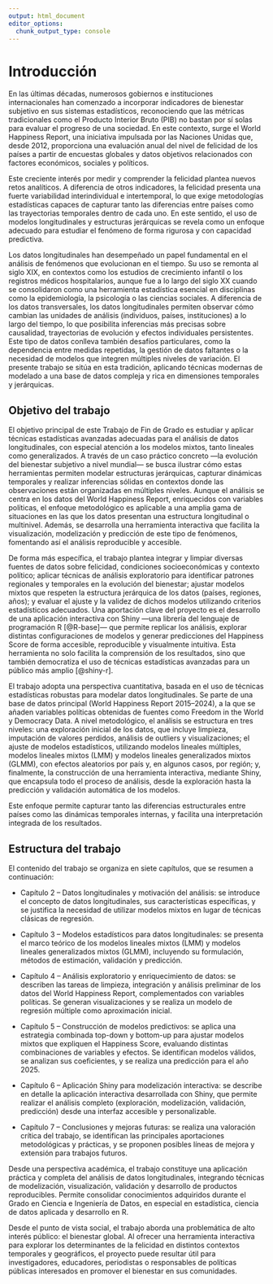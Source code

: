 ```yaml
---
output: html_document
editor_options: 
  chunk_output_type: console
---
```


# Introducción

En las últimas décadas, numerosos gobiernos e instituciones internacionales han comenzado a incorporar indicadores de bienestar subjetivo en sus sistemas estadísticos, reconociendo que las métricas tradicionales como el Producto Interior Bruto (PIB) no bastan por sí solas para evaluar el progreso de una sociedad. En este contexto, surge el World Happiness Report, una iniciativa impulsada por las Naciones Unidas que, desde 2012, proporciona una evaluación anual del nivel de felicidad de los países a partir de encuestas globales y datos objetivos relacionados con factores económicos, sociales y políticos.

Este creciente interés por medir y comprender la felicidad plantea nuevos retos analíticos. A diferencia de otros indicadores, la felicidad presenta una fuerte variabilidad interindividual e intertemporal, lo que exige metodologías estadísticas capaces de capturar tanto las diferencias entre países como las trayectorias temporales dentro de cada uno. En este sentido, el uso de modelos longitudinales y estructuras jerárquicas se revela como un enfoque adecuado para estudiar el fenómeno de forma rigurosa y con capacidad predictiva.

Los datos longitudinales han desempeñado un papel fundamental en el análisis de fenómenos que evolucionan en el tiempo. Su uso se remonta al siglo XIX, en contextos como los estudios de crecimiento infantil o los registros médicos hospitalarios, aunque fue a lo largo del siglo XX cuando se consolidaron como una herramienta estadística esencial en disciplinas como la epidemiología, la psicología o las ciencias sociales. A diferencia de los datos transversales, los datos longitudinales permiten observar cómo cambian las unidades de análisis (individuos, países, instituciones) a lo largo del tiempo, lo que posibilita inferencias más precisas sobre causalidad, trayectorias de evolución y efectos individuales persistentes. Este tipo de datos conlleva también desafíos particulares, como la dependencia entre medidas repetidas, la gestión de datos faltantes o la necesidad de modelos que integren múltiples niveles de variación. El presente trabajo se sitúa en esta tradición, aplicando técnicas modernas de modelado a una base de datos compleja y rica en dimensiones temporales y jerárquicas.

## Objetivo del trabajo

El objetivo principal de este Trabajo de Fin de Grado es estudiar y aplicar técnicas estadísticas avanzadas adecuadas para el análisis de datos longitudinales, con especial atención a los modelos mixtos, tanto lineales como generalizados. A través de un caso práctico concreto —la evolución del bienestar subjetivo a nivel mundial— se busca ilustrar cómo estas herramientas permiten modelar estructuras jerárquicas, capturar dinámicas temporales y realizar inferencias sólidas en contextos donde las observaciones están organizadas en múltiples niveles. Aunque el análisis se centra en los datos del World Happiness Report, enriquecidos con variables políticas, el enfoque metodológico es aplicable a una amplia gama de situaciones en las que los datos presentan una estructura longitudinal o multinivel. Además, se desarrolla una herramienta interactiva que facilita la visualización, modelización y predicción de este tipo de fenómenos, fomentando así el análisis reproducible y accesible.

De forma más específica, el trabajo plantea integrar y limpiar diversas fuentes de datos sobre felicidad, condiciones socioeconómicas y contexto político; aplicar técnicas de análisis exploratorio para identificar patrones regionales y temporales en la evolución del bienestar; ajustar modelos mixtos que respeten la estructura jerárquica de los datos (países, regiones, años); y evaluar el ajuste y la validez de dichos modelos utilizando criterios estadísticos adecuados. Una aportación clave del proyecto es el desarrollo de una aplicación interactiva con Shiny —una librería del lenguaje de programación R [@R-base]— que permite replicar los análisis, explorar distintas configuraciones de modelos y generar predicciones del Happiness Score de forma accesible, reproducible y visualmente intuitiva. Esta herramienta no solo facilita la comprensión de los resultados, sino que también democratiza el uso de técnicas estadísticas avanzadas para un público más amplio [@shiny-r].

El trabajo adopta una perspectiva cuantitativa, basada en el uso de técnicas estadísticas robustas para modelar datos longitudinales. Se parte de una base de datos principal (World Happiness Report 2015–2024), a la que se añaden variables políticas obtenidas de fuentes como Freedom in the World y Democracy Data. A nivel metodológico, el análisis se estructura en tres niveles: una exploración inicial de los datos, que incluye limpieza, imputación de valores perdidos, análisis de outliers y visualizaciones; el ajuste de modelos estadísticos, utilizando modelos lineales múltiples, modelos lineales mixtos (LMM) y modelos lineales generalizados mixtos (GLMM), con efectos aleatorios por país y, en algunos casos, por región; y, finalmente, la construcción de una herramienta interactiva, mediante Shiny, que encapsula todo el proceso de análisis, desde la exploración hasta la predicción y validación automática de los modelos.

Este enfoque permite capturar tanto las diferencias estructurales entre países como las dinámicas temporales internas, y facilita una interpretación integrada de los resultados.

## Estructura del trabajo

El contenido del trabajo se organiza en siete capítulos, que se resumen a continuación:

-   Capítulo 2 – Datos longitudinales y motivación del análisis: se introduce el concepto de datos longitudinales, sus características específicas, y se justifica la necesidad de utilizar modelos mixtos en lugar de técnicas clásicas de regresión.

-   Capítulo 3 – Modelos estadísticos para datos longitudinales: se presenta el marco teórico de los modelos lineales mixtos (LMM) y modelos lineales generalizados mixtos (GLMM), incluyendo su formulación, métodos de estimación, validación y predicción.

-   Capítulo 4 – Análisis exploratorio y enriquecimiento de datos: se describen las tareas de limpieza, integración y análisis preliminar de los datos del World Happiness Report, complementados con variables políticas. Se generan visualizaciones y se realiza un modelo de regresión múltiple como aproximación inicial.

-   Capítulo 5 – Construcción de modelos predictivos: se aplica una estrategia combinada top-down y bottom-up para ajustar modelos mixtos que expliquen el Happiness Score, evaluando distintas combinaciones de variables y efectos. Se identifican modelos válidos, se analizan sus coeficientes, y se realiza una predicción para el año 2025.

-   Capítulo 6 – Aplicación Shiny para modelización interactiva: se describe en detalle la aplicación interactiva desarrollada con Shiny, que permite realizar el análisis completo (exploración, modelización, validación, predicción) desde una interfaz accesible y personalizable.

-   Capítulo 7 – Conclusiones y mejoras futuras: se realiza una valoración crítica del trabajo, se identifican las principales aportaciones metodológicas y prácticas, y se proponen posibles líneas de mejora y extensión para trabajos futuros.

Desde una perspectiva académica, el trabajo constituye una aplicación práctica y completa del análisis de datos longitudinales, integrando técnicas de modelización, visualización, validación y desarrollo de productos reproducibles. Permite consolidar conocimientos adquiridos durante el Grado en Ciencia e Ingeniería de Datos, en especial en estadística, ciencia de datos aplicada y desarrollo en R.

Desde el punto de vista social, el trabajo aborda una problemática de alto interés público: el bienestar global. Al ofrecer una herramienta interactiva para explorar los determinantes de la felicidad en distintos contextos temporales y geográficos, el proyecto puede resultar útil para investigadores, educadores, periodistas o responsables de políticas públicas interesados en promover el bienestar en sus comunidades.
